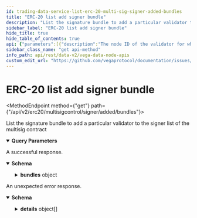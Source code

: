 ```yaml
---
id: trading-data-service-list-erc-20-multi-sig-signer-added-bundles
title: "ERC-20 list add signer bundle"
description: "List the signature bundle to add a particular validator to the signer list of the multisig contract"
sidebar_label: "ERC-20 list add signer bundle"
hide_title: true
hide_table_of_contents: true
api: {"parameters":[{"description":"The node ID of the validator for which a signature bundle is required.","in":"query","name":"nodeId","required":false,"schema":{"type":"string"}},{"description":"The ethereum address of the validator which will submit the bundle.","in":"query","name":"submitter","required":false,"schema":{"type":"string"}},{"description":"The epoch which generated the bundle i.e the epoch in which the node was promoted to tendermint validator.","in":"query","name":"epochSeq","required":false,"schema":{"type":"string"}},{"in":"query","name":"pagination.first","required":false,"schema":{"format":"int32","type":"integer"}},{"in":"query","name":"pagination.after","required":false,"schema":{"type":"string"}},{"in":"query","name":"pagination.last","required":false,"schema":{"format":"int32","type":"integer"}},{"in":"query","name":"pagination.before","required":false,"schema":{"type":"string"}},{"description":"Newest records first, older records last, default is true.","in":"query","name":"pagination.newestFirst","required":false,"schema":{"type":"boolean"}}],"responses":{"200":{"content":{"application/json":{"schema":{"properties":{"bundles":{"title":"List of bundles for that validator, it may have been added multiple times if removed in between","properties":{"edges":{"items":{"properties":{"cursor":{"title":"Cursor that can be used to fetch further pages","type":"string"},"node":{"title":"Signature bundle data to be added","properties":{"epochSeq":{"title":"The epoch in which the validator was added","type":"string"},"newSigner":{"title":"The ethereum address of the signer to be removed","type":"string"},"nonce":{"title":"The nonce used in the signing operation","type":"string"},"signatures":{"title":"The bundle of signatures from current validators to sign in the new signer","type":"string"},"submitter":{"title":"The ethereum address of the submitter","type":"string"},"timestamp":{"format":"int64","title":"unixnano timestamp for when the validator was added","type":"string"}},"type":"object"}},"title":"Represents the signature bundle data that is to be added the corresponding cursor for it","type":"object"},"title":"List of signature bundle data parts","type":"array"},"pageInfo":{"title":"Page information that is used for fetching further pages","properties":{"endCursor":{"title":"End cursor","type":"string"},"hasNextPage":{"title":"Indicator if there is a next page","type":"boolean"},"hasPreviousPage":{"title":"Indicator if there is a previous page","type":"boolean"},"startCursor":{"title":"Start cursor","type":"string"}},"type":"object"}},"type":"object"}},"title":"Response from adding a signature bundle to the signer list of a multisig contract for a particular validator","type":"object"}}},"description":"A successful response."},"default":{"content":{"application/json":{"schema":{"properties":{"code":{"format":"int32","type":"integer"},"details":{"items":{"additionalProperties":{},"properties":{"@type":{"type":"string"}},"type":"object","title":"protobufAny"},"type":"array"},"message":{"type":"string"}},"type":"object","title":"googlerpcStatus"}}},"description":"An unexpected error response."}},"tags":["TradingDataService"],"description":"List the signature bundle to add a particular validator to the signer list of the multisig contract","operationId":"TradingDataService_ListERC20MultiSigSignerAddedBundles","method":"get","path":"/api/v2/erc20/multisigcontrol/signer/added/bundles","servers":[{"url":"https://api.n06.testnet.vega.xyz","description":"n06 (data node)"},{"url":"https://api.n07.testnet.vega.xyz","description":"n07 (data node)"},{"url":"https://api.n08.testnet.vega.xyz","description":"n08 (data node)"},{"url":"https://api.n09.testnet.vega.xyz","description":"n09 (data node)"},{"url":"https://api.n10.testnet.vega.xyz","description":"n10 (data node)"},{"url":"https://api.n12.testnet.vega.xyz","description":"n12 (data node)"}],"info":{"title":"Vega data node APIs","version":"v0.70.0"},"postman":{"name":"ERC-20 list add signer bundle","description":{"content":"List the signature bundle to add a particular validator to the signer list of the multisig contract","type":"text/plain"},"url":{"path":["api","v2","erc20","multisigcontrol","signer","added","bundles"],"host":["{{baseUrl}}"],"query":[{"disabled":false,"description":{"content":"The node ID of the validator for which a signature bundle is required.","type":"text/plain"},"key":"nodeId","value":""},{"disabled":false,"description":{"content":"The ethereum address of the validator which will submit the bundle.","type":"text/plain"},"key":"submitter","value":""},{"disabled":false,"description":{"content":"The epoch which generated the bundle i.e the epoch in which the node was promoted to tendermint validator.","type":"text/plain"},"key":"epochSeq","value":""},{"disabled":false,"key":"pagination.first","value":""},{"disabled":false,"key":"pagination.after","value":""},{"disabled":false,"key":"pagination.last","value":""},{"disabled":false,"key":"pagination.before","value":""},{"disabled":false,"description":{"content":"Newest records first, older records last, default is true.","type":"text/plain"},"key":"pagination.newestFirst","value":""}],"variable":[]},"header":[{"key":"Accept","value":"application/json"}],"method":"GET"}}
sidebar_class_name: "get api-method"
info_path: api/rest/data-v2/vega-data-node-apis
custom_edit_url: "https://github.com/vegaprotocol/documentation/issues/new?labels=documentation&title=[Documentation] Requesting changes to 'ERC-20 list add signer bundle' (trading-data-service-list-erc-20-multi-sig-signer-added-bundles)"
---
```



<h1 className={"openapi__heading"}>ERC-20 list add signer bundle</h1>

<MethodEndpoint method={"get"} path={"/api/v2/erc20/multisigcontrol/signer/added/bundles"}></MethodEndpoint>



List the signature bundle to add a particular validator to the signer list of the multisig contract

<details style={{"marginBottom":"1rem"}} className={"openapi-markdown__details"} data-collapsed={false} open={true}><summary style={{}}><strong>Query Parameters</strong></summary><div><ul><ParamsItem className={"paramsItem"} param={{"description":"The node ID of the validator for which a signature bundle is required.","in":"query","name":"nodeId","required":false,"schema":{"type":"string"}}}></ParamsItem><ParamsItem className={"paramsItem"} param={{"description":"The ethereum address of the validator which will submit the bundle.","in":"query","name":"submitter","required":false,"schema":{"type":"string"}}}></ParamsItem><ParamsItem className={"paramsItem"} param={{"description":"The epoch which generated the bundle i.e the epoch in which the node was promoted to tendermint validator.","in":"query","name":"epochSeq","required":false,"schema":{"type":"string"}}}></ParamsItem><ParamsItem className={"paramsItem"} param={{"in":"query","name":"pagination.first","required":false,"schema":{"format":"int32","type":"integer"}}}></ParamsItem><ParamsItem className={"paramsItem"} param={{"in":"query","name":"pagination.after","required":false,"schema":{"type":"string"}}}></ParamsItem><ParamsItem className={"paramsItem"} param={{"in":"query","name":"pagination.last","required":false,"schema":{"format":"int32","type":"integer"}}}></ParamsItem><ParamsItem className={"paramsItem"} param={{"in":"query","name":"pagination.before","required":false,"schema":{"type":"string"}}}></ParamsItem><ParamsItem className={"paramsItem"} param={{"description":"Newest records first, older records last, default is true.","in":"query","name":"pagination.newestFirst","required":false,"schema":{"type":"boolean"}}}></ParamsItem></ul></div></details><div><div><ApiTabs><TabItem label={"200"} value={"200"}><div>

A successful response.

</div><div><MimeTabs className={"openapi-tabs__mime"} schemaType={"response"}><TabItem label={"application/json"} value={"application/json"}><SchemaTabs className={"openapi-tabs__schema"}><TabItem label={"Schema"} value={"Schema"}><details style={{}} className={"openapi-markdown__details"} data-collapsed={false} open={true}><summary style={{"textAlign":"left"}}><strong>Schema</strong></summary><div style={{"textAlign":"left","marginLeft":"1rem"}}></div><ul style={{"marginLeft":"1rem"}}><SchemaItem collapsible={true} className={"schemaItem"}><details style={{}} className={"openapi-markdown__details"}><summary style={{}}><strong>bundles</strong><span style={{"opacity":"0.6"}}> object</span></summary><div style={{"marginLeft":"1rem"}}><SchemaItem collapsible={true} className={"schemaItem"}><details style={{}} className={"openapi-markdown__details"}><summary style={{}}><strong>edges</strong><span style={{"opacity":"0.6"}}> object[]</span></summary><div style={{"marginLeft":"1rem"}}><li><div style={{"fontSize":"var(--ifm-code-font-size)","opacity":"0.6","marginLeft":"-.5rem","paddingBottom":".5rem"}}>Array [</div></li><SchemaItem collapsible={false} name={"cursor"} required={false} schemaName={"Cursor that can be used to fetch further pages"} qualifierMessage={undefined} schema={{"title":"Cursor that can be used to fetch further pages","type":"string"}}></SchemaItem><SchemaItem collapsible={true} className={"schemaItem"}><details style={{}} className={"openapi-markdown__details"}><summary style={{}}><strong>node</strong><span style={{"opacity":"0.6"}}> object</span></summary><div style={{"marginLeft":"1rem"}}><SchemaItem collapsible={false} name={"epochSeq"} required={false} schemaName={"The epoch in which the validator was added"} qualifierMessage={undefined} schema={{"title":"The epoch in which the validator was added","type":"string"}}></SchemaItem><SchemaItem collapsible={false} name={"newSigner"} required={false} schemaName={"The ethereum address of the signer to be removed"} qualifierMessage={undefined} schema={{"title":"The ethereum address of the signer to be removed","type":"string"}}></SchemaItem><SchemaItem collapsible={false} name={"nonce"} required={false} schemaName={"The nonce used in the signing operation"} qualifierMessage={undefined} schema={{"title":"The nonce used in the signing operation","type":"string"}}></SchemaItem><SchemaItem collapsible={false} name={"signatures"} required={false} schemaName={"The bundle of signatures from current validators to sign in the new signer"} qualifierMessage={undefined} schema={{"title":"The bundle of signatures from current validators to sign in the new signer","type":"string"}}></SchemaItem><SchemaItem collapsible={false} name={"submitter"} required={false} schemaName={"The ethereum address of the submitter"} qualifierMessage={undefined} schema={{"title":"The ethereum address of the submitter","type":"string"}}></SchemaItem><SchemaItem collapsible={false} name={"timestamp"} required={false} schemaName={"int64"} qualifierMessage={undefined} schema={{"format":"int64","title":"unixnano timestamp for when the validator was added","type":"string"}}></SchemaItem></div></details></SchemaItem><li><div style={{"fontSize":"var(--ifm-code-font-size)","opacity":"0.6","marginLeft":"-.5rem"}}>]</div></li></div></details></SchemaItem><SchemaItem collapsible={true} className={"schemaItem"}><details style={{}} className={"openapi-markdown__details"}><summary style={{}}><strong>pageInfo</strong><span style={{"opacity":"0.6"}}> object</span></summary><div style={{"marginLeft":"1rem"}}><SchemaItem collapsible={false} name={"endCursor"} required={false} schemaName={"End cursor"} qualifierMessage={undefined} schema={{"title":"End cursor","type":"string"}}></SchemaItem><SchemaItem collapsible={false} name={"hasNextPage"} required={false} schemaName={"Indicator if there is a next page"} qualifierMessage={undefined} schema={{"title":"Indicator if there is a next page","type":"boolean"}}></SchemaItem><SchemaItem collapsible={false} name={"hasPreviousPage"} required={false} schemaName={"Indicator if there is a previous page"} qualifierMessage={undefined} schema={{"title":"Indicator if there is a previous page","type":"boolean"}}></SchemaItem><SchemaItem collapsible={false} name={"startCursor"} required={false} schemaName={"Start cursor"} qualifierMessage={undefined} schema={{"title":"Start cursor","type":"string"}}></SchemaItem></div></details></SchemaItem></div></details></SchemaItem></ul></details></TabItem><TabItem label={"Example (from schema)"} value={"Example (from schema)"}><ResponseSamples responseExample={"{\n  \"bundles\": {\n    \"edges\": [\n      {\n        \"cursor\": \"string\",\n        \"node\": {\n          \"epochSeq\": \"string\",\n          \"newSigner\": \"string\",\n          \"nonce\": \"string\",\n          \"signatures\": \"string\",\n          \"submitter\": \"string\",\n          \"timestamp\": \"string\"\n        }\n      }\n    ],\n    \"pageInfo\": {\n      \"endCursor\": \"string\",\n      \"hasNextPage\": true,\n      \"hasPreviousPage\": true,\n      \"startCursor\": \"string\"\n    }\n  }\n}"} language={"json"}></ResponseSamples></TabItem></SchemaTabs></TabItem></MimeTabs></div></TabItem><TabItem label={"default"} value={"default"}><div>

An unexpected error response.

</div><div><MimeTabs className={"openapi-tabs__mime"} schemaType={"response"}><TabItem label={"application/json"} value={"application/json"}><SchemaTabs className={"openapi-tabs__schema"}><TabItem label={"Schema"} value={"Schema"}><details style={{}} className={"openapi-markdown__details"} data-collapsed={false} open={true}><summary style={{"textAlign":"left"}}><strong>Schema</strong></summary><div style={{"textAlign":"left","marginLeft":"1rem"}}></div><ul style={{"marginLeft":"1rem"}}><SchemaItem collapsible={false} name={"code"} required={false} schemaName={"int32"} qualifierMessage={undefined} schema={{"format":"int32","type":"integer"}}></SchemaItem><SchemaItem collapsible={true} className={"schemaItem"}><details style={{}} className={"openapi-markdown__details"}><summary style={{}}><strong>details</strong><span style={{"opacity":"0.6"}}> object[]</span></summary><div style={{"marginLeft":"1rem"}}><li><div style={{"fontSize":"var(--ifm-code-font-size)","opacity":"0.6","marginLeft":"-.5rem","paddingBottom":".5rem"}}>Array [</div></li><SchemaItem collapsible={false} name={"@type"} required={false} schemaName={"string"} qualifierMessage={undefined} schema={{"type":"string"}}></SchemaItem><li><div style={{"fontSize":"var(--ifm-code-font-size)","opacity":"0.6","marginLeft":"-.5rem"}}>]</div></li></div></details></SchemaItem><SchemaItem collapsible={false} name={"message"} required={false} schemaName={"string"} qualifierMessage={undefined} schema={{"type":"string"}}></SchemaItem></ul></details></TabItem><TabItem label={"Example (from schema)"} value={"Example (from schema)"}><ResponseSamples responseExample={"{\n  \"code\": 0,\n  \"details\": [\n    {\n      \"@type\": \"string\"\n    }\n  ],\n  \"message\": \"string\"\n}"} language={"json"}></ResponseSamples></TabItem></SchemaTabs></TabItem></MimeTabs></div></TabItem></ApiTabs></div></div>
